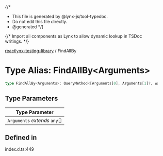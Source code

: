 {/*
* This file is generated by @lynx-js/tool-typedoc.
* Do not edit this file directly.
* @generated
*/}

{/* Import all components as Lynx to allow dynamic lookup in TSDoc writings. */}


[reactlynx-testing-library](/api/reactlynx-testing-library/index.mdx) / FindAllBy

# Type Alias: FindAllBy\<Arguments\>

```ts
type FindAllBy<Arguments>: QueryMethod<[Arguments[0], Arguments[1]?, waitForOptions?], Promise<HTMLElement[]>>;
```

## Type Parameters

| Type Parameter |
| ------ |
| `Arguments` *extends* `any`[] |

## Defined in

index.d.ts:449
